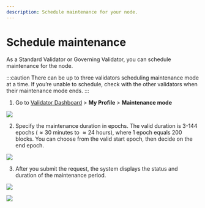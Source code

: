 ```yaml
---
description: Schedule maintenance for your node.
---
```



# Schedule maintenance
As a Standard Validator or Governing Validator, you can schedule
maintenance for the node.

:::caution
There can be up to three validators scheduling maintenance mode
at a time. If you’re unable to schedule, check with the other
validators when their maintenance mode ends.
:::

1. Go to [Validator Dashboard](https://validator.roninchain.com) >
**My Profile** > **Maintenance mode**
<img src={stepOne} width={280} />

2. Specify the maintenance duration in epochs. 
The valid duration is 3-144 epochs ($\approx30$ minutes to
$\approx24$ hours), where 1 epoch equals 200 blocks.
You can choose from the valid start epoch, then decide on the end epoch.
<img src={stepTwo} width={416} />

3. After you submit the request, the system displays the status
and duration of the maintenance period.
<img src={upcomingMaintenance} width={280} />
<p> </p>
<img src={ongoingMaintenance} width={280} />
